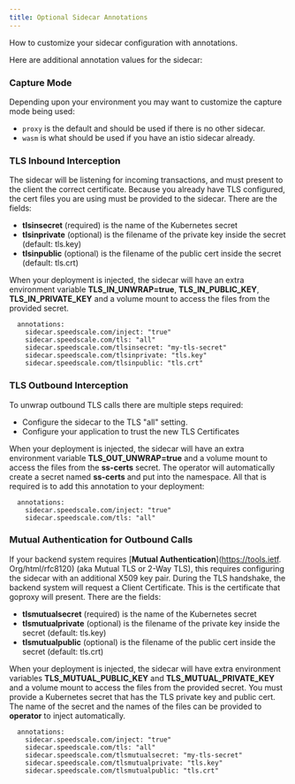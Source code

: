 ```yaml
---
title: Optional Sidecar Annotations
---
```



How to customize your sidecar configuration with annotations.

Here are additional annotation values for the sidecar:

<SideCarAnnotations />


### Capture Mode

Depending upon your environment you may want to customize the capture mode being used:

* `proxy` is the default and should be used if there is no other sidecar.
* `wasm` is what should be used if you have an istio sidecar already.

### TLS Inbound Interception

The sidecar will be listening for incoming transactions, and must present to the client the correct certificate. Because you already have TLS configured, the cert files you are using must be provided to the sidecar. There are the fields:

* &#x20;**tlsinsecret** (required) is the name of the Kubernetes secret
* &#x20;**tlsinprivate** (optional) is the filename of the private key inside the secret (default: tls.key)
* &#x20;**tlsinpublic** (optional) is the filename of the public cert inside the secret (default: tls.crt)

When your deployment is injected, the sidecar will have an extra environment variable **TLS_IN_UNWRAP=true**, **TLS_IN_PUBLIC_KEY**, **TLS_IN_PRIVATE_KEY** and a volume mount to access the files from the provided secret.

```
  annotations:
    sidecar.speedscale.com/inject: "true"
    sidecar.speedscale.com/tls: "all"
    sidecar.speedscale.com/tlsinsecret: "my-tls-secret"
    sidecar.speedscale.com/tlsinprivate: "tls.key"
    sidecar.speedscale.com/tlsinpublic: "tls.crt"
```

### TLS Outbound Interception

To unwrap outbound TLS calls there are multiple steps required:

* Configure the sidecar to the TLS "all" setting.
* Configure your application to trust the new TLS Certificates

When your deployment is injected, the sidecar will have an extra environment variable **TLS_OUT_UNWRAP=true** and a volume mount to access the files from the **ss-certs** secret. The operator will automatically create a secret named **ss-certs** and put into the namespace. All that is required is to add this annotation to your deployment:

```
  annotations:
    sidecar.speedscale.com/inject: "true"
    sidecar.speedscale.com/tls: "all"
```

### Mutual Authentication for Outbound Calls

If your backend system requires [**Mutual Authentication**](https://tools.ietf. Org/html/rfc8120) (aka Mutual TLS or 2-Way TLS), this requires configuring the sidecar with an additional X509 key pair. During the TLS handshake, the backend system will request a Client Certificate. This is the certificate that goproxy will present. There are the fields:

* &#x20;**tlsmutualsecret** (required) is the name of the Kubernetes secret
* &#x20;**tlsmutualprivate** (optional) is the filename of the private key inside the secret (default: tls.key)
* &#x20;**tlsmutualpublic** (optional) is the filename of the public cert inside the secret (default: tls.crt)

When your deployment is injected, the sidecar will have extra environment variables **TLS_MUTUAL_PUBLIC_KEY** and **TLS_MUTUAL_PRIVATE_KEY** and a volume mount to access the files from the provided secret. You must provide a Kubernetes secret that has the TLS private key and public cert. The name of the secret and the names of the files can be provided to **operator** to inject automatically.

```
  annotations:
    sidecar.speedscale.com/inject: "true"
    sidecar.speedscale.com/tls: "all"
    sidecar.speedscale.com/tlsmutualsecret: "my-tls-secret"
    sidecar.speedscale.com/tlsmutualprivate: "tls.key"
    sidecar.speedscale.com/tlsmutualpublic: "tls.crt"
```

####
